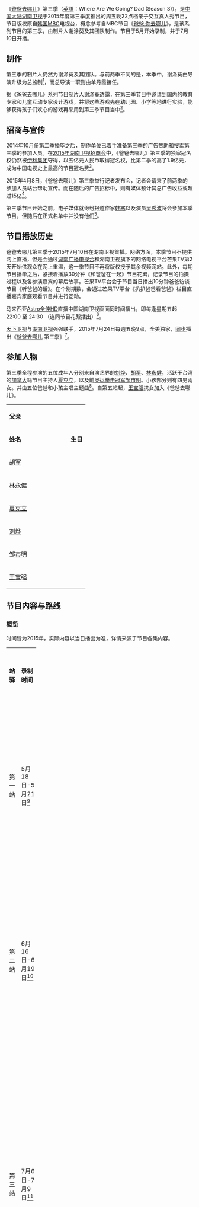 {{noteTA
|1=zh-hans:网络;zh-hant:網路;
|2=zh-hans:制片人;zh-hant:製作人;
|G1=TV
}}
{{系列节目信息框
| bgcolour             = #BEF781
| show_name            = [[爸爸去哪儿|爸爸去哪儿]] 
| original_name        = '''{{lang|en|Where Are We Going? Dad (Season 3)}}'''
| image                = [[file:Where_are_we_going,_Dad_3.png|280px]]
| caption              = 
| show_name_2          = 爸爸，我们去哪儿
| genre                = [[亲子|亲子]]互动[[真人秀|真人秀]]
| format               = 
| slogan               = '''宝贝，快乐出发'''
| based_on             = {{flagicon|KOR}} [[MBC|MBC]]电视台《[[爸爸_你去哪儿|爸爸 你去哪儿]]》
| developer            =
| writer               =
| general_director     = 单丹霞
| director             =  
| creative_director    =  
| presenter            = [[李锐_(主持人)|李锐]]
| starring             = [[爸爸去哪儿_(第三季)#参加人物|《爸爸去哪儿》第三季参加人物]] <!--請不要擅自把字轉自轉改繁簡, 否則會影響, 因而不能直接轉自頁的特定部分-->
| voices               = 
| narrated             =
| music_composer       =
| opentheme            =
| theme_song           = 《爸爸去哪儿》
| lyricist             = 吴梦知、叶圣涛  
| composer             = 叶圣涛
| singer               = [[爸爸去哪儿_(第三季)#参加人物|《爸爸去哪儿》第三季主题曲人物]]<!--請不要擅自把字轉自轉改繁簡, 否則會影響, 因而不能直接轉自頁的特定部分-->
| country              = {{CHNML}}
| language             = [[汉语普通话|汉语普通话]]、[[英语|英语]]、[[法语|法语]]、[[中国方言|各地方言]]、[[台湾国语|台湾国语]]
| season               = 第三季
| subtitle             = 简体中文
| num_episodes         = 16集
| list_episodes        =
| executive_producer   = 
| producer             =  
| program_presenter    = 吕焕斌
| supervising_producer = 李浩、周雄
| editor               =
| location             =  {{br separated entries|'''境内'''：{{CHN}}[[陕西|陕西]]、[[云南|云南]]、[[福建|福建]]、[[新疆|新疆]]、[[湖南|湖南]]、[[江西|江西]]、[[浙江|浙江]]|'''境外'''：{{AUS}}[[西澳|西澳]]}}
| cinematography       =
| camera               =
| runtime              = 90分钟
| company              = [[湖南广播电视台|湖南广播电视台]]
| distributor          = 
| channel              = {{CHN}}[[湖南卫视|湖南卫视]]
| picture_format       = [[标准画质电视|标清]][[576i|576i]]、[[高清晰度电视|高清]][[1080i|1080i]]
| audio_format         = [[立体声|立体声]]
| first_aired          = {{start date|2015|07|10}}
| last_aired           = {{end date|2015|10|30}}
| channel_1            ={{MAS}}[[Astro全佳HD|Astro全佳HD]]
| picture_format_1     = [[高清晰度电视|高清]][[1080i|1080i]]
| audio_format_1       = [[立体声|立体声]]
| runtime_1            = 120分钟
| first_aired_1        = {{start date|2015|07|10}}
| last_aired_1         = {{end date|2015|10|30}}
| channel_2            ={{USA}}[[天下卫视|天下卫视]]
| picture_format_2     = [[标准画质电视|标清]][[480i|480i]]
| audio_format_2       = [[立体声|立体声]]
| runtime_2            = 90分钟
| first_aired_2        = {{start date|2015|07|24}}
| last_aired_2         = {{end date|2015||}}
| preceded_by          = [[爸爸去哪儿_(第二季)|爸爸去哪儿2]]
| followed_by          = [[爸爸去哪儿_(第四季)|爸爸去哪儿4]]
| prev_season          = [[爸爸去哪儿_(第二季)|爸爸去哪儿<br />（第二季）]]<br />2014
| this_season          = '''爸爸去哪儿<br />（第三季）'''<br />2015
| next_season          = [[爸爸去哪儿_(第四季)|爸爸去哪儿<br />（第四季）]]<br />2016
| related              = [[爸爸_你去哪儿|爸爸 你去哪儿]]<br>[[爸爸去哪儿_(电影)|爸爸去哪儿 (电影)]]<br>[[爸爸去哪儿2_(电影)|爸爸去哪儿2 (电影)]]
| website              = [http://www.hunantv.com/v/2015/bbqne3/mg/ 官方视频网站]
| website_title        = 
| production_website   =
}}

《[[爸爸去哪儿|爸爸去哪儿]]》第三季（[[英語|英語]]：Where Are We Going? Dad (Season 3)），是[[中华人民共和国|中国]][[中国大陆|大陆]][[湖南卫视|湖南卫视]]于2015年度第三季度推出的周五晚22点档亲子交互真人秀节目，节目版权原自[[大韩民国|韩国]][[文化广播_(韩国)|MBC]]电视台，概念参考自MBC节目《[[爸爸_你去哪儿|爸爸 你去哪儿]]》，是该系列节目的第三季，由制片人谢涤葵及其团队制作。节目于5月开始录制，并于7月10日开播。

== 制作 ==
第三季的制片人仍然为谢涤葵及其团队。与前两季不同的是，本季中，谢涤葵由导演升级为总监制<ref name="韩寒吴秀波">[http://news.sina.com.cn/m/2015-04-07/102231688206.shtml "爸爸去哪儿"第三季 节目组正力邀韩寒吴秀波] {{Wayback|url=http://news.sina.com.cn/m/2015-04-07/102231688206.shtml |date=20150712232752 }}新浪  2015-04-07{{简体中文}}</ref>，而总导演一职则由单丹霞接任。

据《爸爸去哪儿》系列节目制片人谢涤葵透露，在第三季节目中邀​​请到国内的教育专家和儿童互动专家设计游戏，并将这些游戏先在幼儿园、小学等地进行实验，能够获得孩子们欢心的游戏再采用到第三季节目当中<ref>[http://eladies.sina.com.tw/getnews.php?newsid=116558 《爸爸3》广告共卖11.7亿 已接触70组明星] {{Wayback|url=http://eladies.sina.com.tw/getnews.php?newsid=116558 |date=20150821223940 }}新浪  2015-04-10{{繁体中文}}</ref>。

== 招商与宣传 ==
2014年10月份第二季播毕之后，制作单位已着手准备第三季的广告赞助和搜索第三季的参加人员。在[[2015湖南卫视节目巡礼|2015年湖南卫视招商会]]中，《爸爸去哪儿》第三季的独家冠名权仍然被[[伊利集团|伊利集团]]夺得，以五亿元人民币取得冠名权，比第二季的高了1.9亿元，成为中国电视史上最高的节目冠名费<ref>[http://news.sina.com.cn/o/2014-10-30/003431065522.shtml “爸爸3”冠名费卖出5亿 “超女”再启变音乐剧] {{Wayback|url=http://news.sina.com.cn/o/2014-10-30/003431065522.shtml |date=20150522131044 }}新浪  2014-10-30{{简体中文}}</ref>。

2015年4月8日，《爸爸去哪儿》第三季举行记者发布会，记者会请来了前两季的参加人员站台帮助宣传。而在随后的广告招标中，则有媒体预计其总广告收益或超过15亿<ref>[http://ent.163.com/15/0408/18/AMMVAG0H00031GVS.html 《爸爸3》冠名费卖出5亿 广告总额或超15亿] {{Wayback|url=http://ent.163.com/15/0408/18/AMMVAG0H00031GVS.html |date=20150522122711 }}网易  2015-04-08{{简体中文}}</ref>。

第三季节目开始之前，电子媒体就纷纷报道作家[[韩寒|韩寒]]以及演员[[吴秀波|吴秀波]]将会参加本季节目，但随后在正式名单中并没有他们<ref name="韩寒吴秀波" />。

== 节目播放历史 ==
爸爸去哪儿第三季于2015年7月10日在湖南卫视首播。网络方面，本季节目不提供网上直播，但是会通过[[湖南广播电视台|湖南广播电视台]]和湖南卫视旗下的网络电视平台芒果TV第2天开始供观众在网上重温，这一季节目不再将版权授予其余视频网站。此外，每期节目播毕之后，紧接着播放30分钟《和爸爸在一起》节目花絮，记录节目的拍摄过程以及各参演嘉宾的幕后故事。芒果TV平台会于节目当日播出10分钟爸爸访谈节目《听爸爸的话》。在个别期数，会通过芒果TV平台《扒扒爸爸看爸爸》栏目直播嘉宾家庭观看节目并进行互动。

马来西亚[[Astro全佳HD|Astro全佳HD]]直播中国湖南卫视画面同时间播出，即每逢星期五起 22:00 至 24:30 （连同节目花絮播出）<ref name="测试">{{Cite web |url=http://zhongwen.astro.com.my/Channels/QJHD/ArticleDetails.aspx?articleid=5429 |title=爸爸去哪儿第三季马来西亚Astro全佳HD首播。 |access-date=2015-07-09 |archive-date=2015-07-10 |archive-url=https://web.archive.org/web/20150710203657/http://zhongwen.astro.com.my/Channels/QJHD/ArticleDetails.aspx?articleid=5429 |dead-url=no }}</ref>。

[[天下卫视|天下卫视]]与[[湖南卫视|湖南卫视]]强强联手，2015年7月24日每週五晚9点，全美独家，[[同步|同步]]播出《[[爸爸去哪儿|爸爸去哪儿]] 第三季》<ref name="天下衛視">{{Cite web |url=http://www.skylinktv.us/#!天下衛視7月24日同步播出 |title=天下衛視7月24日同步播出《爸爸去哪兒》 |accessdate=2015-07-28 |archive-date=2015-08-03 |archive-url=https://web.archive.org/web/20150803054118/http://www.skylinktv.us/#!天下衛視7月24日同步播出 |dead-url=no }}</ref>。

== 参加人物 ==
第三季全程参演的五位成年人分别来自演艺界的[[刘烨_(演员)|刘烨]]、[[胡军|胡军]]、[[林永健|林永健]]，活跃于台湾的[[加拿大|加拿大]]籍节目主持人[[夏克立|夏克立]]，以及前[[奥运|奥运]][[拳击|拳击]][[冠军|冠军]][[邹市明|邹市明]]。小孩部分则有四男兩女。并由五位爸爸和小孩主唱主题曲<ref name="首站录制">[http://ent.qq.com/a/20150516/003869.htm 《爸爸3》首站选定榆林 18日起当地交通管制] {{Wayback|url=http://ent.qq.com/a/20150516/003869.htm |date=20150522131037 }}腾讯娱乐 2015-05-16 {{简体中文}}</ref>。自第五站起，[[王宝强|王宝强]]携女加入《爸爸去哪儿》。
{| class="wikitable" width="80%" style="text-align:center"
|-style="background:#BEF781" 
| colspan=2 | '''父亲''' || colspan=3 | '''孩子''' 
|-style="background:#BEF781" 
| width="150" | '''姓名''' || '''生日''' || width="150" | '''姓名''' ||'''性别'''|| '''生日'''
|-
| [[胡军|胡军]] || {{Birth date and age|1968|3|18}} 
| [[胡皓康|胡皓康]] || 男 || {{Birth date and age|2008|11|11}} <br><small>（参加节目时6岁）</small> 
|-
| [[林永健|林永健]] || {{Birth date and age|1970|2|14}} 
| [[林大竣|林大竣]] || 男 || {{Birth date and age|2010|8|25}} <br><small>（参加节目时4 - 5岁）</small> 
|-
| [[夏克立|夏克立]] || {{Birth date and age|1972|2|6}} 
| [[夏天_(童星)|夏天/Poppy]]|| 女 ||  {{Birth date and age|2009|12|2}} <br><small>（参加节目时5岁）</small> 
|-
| [[刘烨_(演员)|刘烨]] || {{Birth date and age|1978|3|23}} 
| [[刘诺一|刘诺一]]|| 男 || {{Birth date and age|2010|10|10}} <br><small>（参加节目时4岁）</small> 
|-
| [[邹市明|邹市明]] || {{Birth date and age|1981|5|18}} 
| [[邹明轩|邹明轩]] || 男 || {{Birth date and age|2011|6|27}} <br><small>（参加节目时3 - 4岁）</small> 
|-
| [[王宝强|王宝强]]{{NoteTag|1=因脚伤原因只参加后半程（第五至第八站）的节目。}} || {{Birth date and age|1984|5|29}} 
| [[王子珊|王子珊]] || 女 || {{Birth date and age|2011|10|28}} <br><small>（参加节目时3岁）</small> 
|}
{{NoteFoot}}

== 节目内容与路线 ==
=== 概览 ===
时间皆为2015年，实际内容以当日播出为准，详情来源于节目各集内容。
{| class=wikitable width="100%" style="text-align:center"
|-style="background:#BEF781"
|width="10%" rowspan=2|'''站驿'''
|width="10%" rowspan=2|'''录制时间'''
|width="5%" rowspan=2|'''集数'''
|width="12%" rowspan=2|'''播出日期'''
|width="25%" colspan=2|'''地点'''
|width="25%" rowspan=2|'''内容 '''
|width="30%" rowspan=2|'''备注'''
|-style="background:#BEF781"
|'''位置'''
|'''地理形态'''
|-
|-
|rowspan=2|第一站 
|rowspan=2|5月18日-5月21日<ref name="首站录制" />
|1
|7月10日
|rowspan=2|{{flagicon|PRC}} [[陕西|陕西]][[榆林|榆林]]<br>'''[[子洲县|子洲县]]'''<br>'''[[瓜园则湾乡|瓜园则湾乡]]'''<br>'''王阳溛村'''
|rowspan=2|[[陕北|陕北]][[黄土高原|黄土高原]]
|密室测验／陕北人欢迎仪式<br>抽选入住地点／运动会<br>分队找寻食材／晚餐评选
|通过《扒扒爸爸看爸爸》直播邹市明家庭观看节目。
|-
|2
|7月17日 
|劈叉赢取早餐／编排抗日戏／卖馃馅换婚纱<br>以物换物备嫁妆／举办世纪婚礼
|
|-
| rowspan="2" |第二站
| rowspan="2" |6月16日-6月19日<ref>{{Cite web|url = http://app.ipiao.com/news-146974.html|title = 爸爸3云南录制萌娃大闹机场图|accessdate = 2015-07-28|language = zh-cn|archive-date = 2015-08-06|archive-url = https://web.archive.org/web/20150806004734/http://app.ipiao.com/news-146974.html|dead-url = yes}}</ref>
|3
|7月24日
| rowspan="2" |{{flagicon|PRC}} [[云南省|云南]][[西双版纳傣族自治州|西双版纳]]<br>'''[[勐海县|勐海县]]'''<br>'''[[打洛镇|打洛镇]]'''<br>'''勐景来傣寨'''
| rowspan="2" |[[中国西南地区|西南地区]][[热带雨林|热带雨林]]
|傣族人欢迎仪式／梳傣族发型比赛<br>贝叶书院禅修／蒙眼吃特色美食比赛<br>传水比赛／做晚饭／放高升
|
|-
|4
|7月31日
|挑战瑜伽吃早餐／追踪野象／食物拍卖<br>帐篷及树屋露营／为小象庆生／照顾小象 
|通过《扒扒爸爸看爸爸》直播胡军家庭观看节目。
|-
| rowspan="2" |第三站
| rowspan="2" |7月6日-7月9日<ref>{{Cite web|url = http://www.taihainet.com/news/fujian/yghx/2015-07-10/1467780.html|title = 《爸爸去哪儿3》首进福建 漳州南靖掀土楼旅游热|accessdate = 2015-07-10|language = zh-cn|archive-date = 2015-09-24|archive-url = https://web.archive.org/web/20150924112905/http://www.taihainet.com/news/fujian/yghx/2015-07-10/1467780.html|dead-url = no}}</ref>
|5
|8月7日
| rowspan="2" |{{flagicon|PRC}} [[福建省|福建]][[漳州市|漳州]]<br>'''[[南靖县|南靖县]]'''<br>'''[[書洋镇|書洋镇]]'''<br>'''河坑村'''
| rowspan="2" |[[華南地区|華南地区]][[丘陵|丘陵]]
|本集爸爸們和孩子們分開執行任務。<br>孩子：<br>迎接石榴阿姨／吃西瓜大賽／整理房間<br>賣東西賺錢付房租／石榴阿姨和孩子閒聊<br>爸爸：<br>幼兒園體驗／砍竹子做玩具給孩子<br>單身漢派對／拿做好的玩具回歸孩子身邊
| rowspan="2" |[[苑瓊丹|苑瓊丹]]以石榴阿姨的身份作为嘉宾出现。本站劉燁因工作之故無法出席，故由諾一妹妹霓娜陪同參加。
|-
|6
|8月14日
| 腳曬衣服赢早餐<br>冰淇淋守護考验<br>泥潭大作戰
|-
| rowspan="2" |第四站
| rowspan="2" |7月20日-7月24日<ref>{{Cite web|url = http://bddsb.bandao.cn/data/20150724/html/34/content_1.html|title = 多个节目组向记者揭秘，节目选址有讲究|accessdate = 2015-07-24|publisher = 半岛网|language = zh-cn|deadurl = yes|archiveurl = https://web.archive.org/web/20151008025612/http://bddsb.bandao.cn/data/20150724/html/34/content_1.html|archivedate = 2015-10-08}}</ref>
|7
|8月21日
|{{flagicon|PRC}} [[新疆维吾尔自治区|新疆]][[吐鲁番市|吐鲁番]]<br>'''[[高昌区|高昌区]]'''<br>'''[[葡萄沟街道|葡萄沟街道]]'''<br>'''青蛙巷'''
|[[吐鲁番盆地|吐鲁番盆地]]
|分组集齐拼图／吃西瓜吐籽选房子<br>用葡萄打扮自己／摘葡萄／参加葡萄节
| rowspan="2" |邹明轩弟弟邹明皓首次来到现场。
|-
|8
|8月28日
|{{flagicon|PRC}} [[新疆维吾尔自治区|新疆]][[乌鲁木齐市|乌鲁木齐]]<br>'''[[乌鲁木齐县|乌鲁木齐县]]'''<br>'''[[甘沟乡_(乌鲁木齐县)|甘沟乡]]'''<br>'''乌拉斯台牧场'''
|[[中国西北地区|西北地区]]乌拉斯台[[草原|草原]]
|密室考验／草原运动会<br>刘烨照顾六个孩子／挤牛奶
|-
| rowspan="2" |第五站
| rowspan="2" |8月11日-8月13日<ref>{{Cite web|url = http://www.guancha.cn/Celebrity/2015_08_12_330356.shtml|title = 网曝《爸爸去哪儿3》湖南录制限行封村 不听劝阻当场处置|accessdate = 2015-09-12|language = zh-cn|archive-date = 2015-10-01|archive-url = https://web.archive.org/web/20151001234234/http://www.guancha.cn/Celebrity/2015_08_12_330356.shtml|dead-url = no}}</ref>
|9
|9月11日
| rowspan="2" |{{flagicon|PRC}} [[湖南省|湖南]][[邵阳市|邵阳]]<br>'''[[绥宁县|绥宁县]]'''<br>'''[[关峡苗族乡|关峡苗族乡]]'''<br>'''大园古苗寨'''
| rowspan="2" |[[中南地区|中南地区]][[湘西|湘西]]
|甩即时贴比赛／找老乡蹭饭<br>苗乡运动会／找食材<br>自制晚餐
| rowspan="2" |王宝强父女首次参加录制，胡军父子因参与机车节缺席首日录制。选房环节刘烨直接入住《[[那山、那人、那狗|那山、那人、那狗]]》取景房，由于夏克立腰伤，选房游戏甩即时贴由刘烨代替夏克立参加,而节目中的游戏由工作人员及监制谢涤葵代替夏克立参加。第十期胡军与儿子胡皓康正式回归，而最后夏克立因腰伤严重，需要出村治疗离开拍摄现场。
|-
|10
|9月18日
|分组体验传统职业／胡军一人为所有人做晚餐<br>共进晚餐／吃辣椒版心有灵犀<br>王宝强照顾六个孩子／爸爸角色扮演
|-
| rowspan="2" |第六站
| rowspan="2" |8月22日-8月24日<ref>{{Cite web|url = http://jxja.jxnews.com.cn/system/2015/08/22/014184408.shtml|title = 《爸爸去哪儿3》陂下古村拍摄 诺一妈妈来探班|accessdate = 2015-10-10|language = zh-cn|archive-date = 2016-10-25|archive-url = https://web.archive.org/web/20161025173646/http://jxja.jxnews.com.cn/system/2015/08/22/014184408.shtml|dead-url = no}}</ref>
|11
|9月25日
| rowspan="2" |{{flagicon|PRC}} [[江西省|江西]][[吉安市|吉安]]<br>'''[[青原区|青原区]]'''<br>'''[[富田镇|富田镇]]'''<br>'''陂下村'''
| rowspan="2" |[[华东地区|华东地区]][[吉泰盆地|吉泰盆地]]
|军训／抢滩登陆<br>野炊／站岗测试<br>妈妈团驾到
| rowspan="2" |妈妈们首次参加录制，胡皓康妈妈卢芳因工作之故无法出席，刘诺一因感冒缺席首日录制，由霓娜陪同刘烨参加。由于夏克立腰伤，本站由[[黄嘉千|黄嘉千]]代替夏克立参加。第十二期诺一随妈妈安娜回归。
|-
|12
|10月2日
|摸手认老婆／公主抱选房子<br>守护鸵鸟蛋／分队买食材／自制午餐<br>家庭亲子运动会／共进晚餐<br>变老测试
|-
| rowspan="2" |第七站
| rowspan="2" |9月6日-9月8日<ref>{{Cite web|url = http://ent.163.com/15/0910/08/B34VKOP700032DGD.html|title = 《爸爸去哪儿3》横店拍宫廷大戏 王祖蓝反串大闹后宫|accessdate = 2015-09-10|language = zh|archive-url = https://web.archive.org/web/20180612141242/http://ent.163.com/15/0910/08/B34VKOP700032DGD.html|archive-date = 2018-06-12|dead-url = yes}}</ref>
|13
|10月9日
| rowspan="2" |{{flagicon|PRC}} [[浙江省|浙江]][[金华市|金华]]<br>'''[[东阳市|东阳市]]'''<br>'''[[横店镇|横店镇]]'''<br>'''横店影视城'''
| rowspan="2" |[[华东地区|华东地区]][[长江三角洲|长江三角洲]]
|{{Collapsible list
|titlestyle=background:transparent;font-weight:normal;
|title=分组穿越体验
|1={{Plainlist|
* {{.w}}刘烨父子：将军&阿哥
* {{.w}}胡军父子：带刀侍卫&大臣
* {{.w}}林永健父子：乞丐
* {{.w}}邹市明父子：皇帝&王子
* {{.w}}夏克立父女：囚犯&囚犯之女
* {{.w}}王宝强父女：皇后&公主
}}
}}宫廷运动会<br>{{Collapsible list
|titlestyle=background:transparent;font-weight:normal;
|title=角色互换
|1={{Plainlist|
* {{.w}}刘烨父子：带刀侍卫&大臣
* {{.w}}胡军父子：将军&阿哥
* {{.w}}林永健父子：皇后&王子
* {{.w}}邹市明父子：乞丐
* {{.w}}夏克立父女：皇帝&公主
* {{.w}}王宝强父女：囚犯&囚犯之女
}}
}}宫廷晚宴
| rowspan="2" |[[王祖蓝|王祖蓝]]、[[宁静|宁静]]、[[吴建豪|吴建豪]]、[[花儿乐队|大张伟]]、[[樊少皇|樊少皇]]作为嘉宾出演，夏克立腰伤痊愈正式回归。
|-
|14
|10月16日
|憋住不笑赢早餐<br>{{Collapsible list
|titlestyle=background:transparent;font-weight:normal;
|title=交换爸爸完成指定任务
|1={{Plainlist|
* {{.w}}刘烨：带大竣下泥潭挖藕
* {{.w}}胡军：带诺一到剧组当群演
* {{.w}}林永健：帮助娜娜与陌生人说十句话
* {{.w}}邹市明：教夏天练拳击
* {{.w}}夏克立：带康康到人多的地方唱歌
* {{.w}}王宝强：帮助轩轩成功减肥0.5公斤
}}
}}拳击比赛<br>共进晚餐<br>蒙眼摸临时老爸<br>与新爸爸回房休息（待孩子睡着后回到自己的孩子身边）<br>宫廷蹴鞠比赛
|-
| rowspan="2" |第八站
| rowspan="2" |9月22日-9月24日<ref>{{Cite web|url = http://gb.cri.cn/27224/2015/09/23/1042s5112753.htm|title = 《爸爸3》澳洲开录刘烨人气高 粉丝接机场面壮观|accessdate = 2015-10-27|language = zh-cn|archive-date = 2015-09-26|archive-url = https://web.archive.org/web/20150926192811/http://gb.cri.cn/27224/2015/09/23/1042s5112753.htm|dead-url = no}}</ref>
|15
|10月23日
| rowspan="2" |{{flagicon|AUS}} [[西澳大利亚州|西澳大利亚州]]<br>'''[[珀斯|珀斯]]'''
| rowspan="2" |南半球、[[澳大利亚大陆|澳大利亚大陆]]<br>地热、地矿集中地
| rowspan="2" |
| rowspan="2" |烤贝壳比赛决定去留，邹市明父子留在海岛，其他几对父子前往玛格丽特河镇。
|-
|16
|10月30日
|}

== 收视率 ==
=== 湖南卫视首播收视率 ===
{{收视率表格
| 收视地区 = {{CHNML}}
| 表格宽度 = 80%
| 标题背景颜色 = #BEF781
| 标题字体颜色 = black
| 字号 = 100%
| 频道 = 湖南卫视
| 首播 = yes
| 多数据来源 = yes
| 数据来源 = CSM50
| 数据来源1 = CSM全国网
| 表格列数 = 9
| 表格形式 = 2
| 备注 = 
| 备注宽度 = 40%
}}
|-
|1
|{{FULLDATE|time=2015-07-10}}
|2.856
|14.16
|1
|2.28
|13.82
|1
|<small>CSM30省会城市收视率3.08，份额10+。</small>
|-
|2
|{{FULLDATE|time=2015-07-17}}
|2.418
|10.68
|3
|1.82
|9.88
|2
|<small>最高收视落在[[长沙市|长沙市]]5.487，前80分钟与《[[中国好声音_(第四季)|中国好声音4]]》、《真声音》重叠，收视位居第二，23点20分之后收视位居第一，总收视位居晚间节目第三。</small>
|-
|3
|{{FULLDATE|time=2015-07-24}}
|2.461
|11.41
|3
|1.94
|10.96
|2
|<small></small>
|-
|4
|{{FULLDATE|time=2015-07-31}}
|2.331
|11.40
|3
|1.81
|11.32
|2
|<small></small>
|-
|5
|{{FULLDATE|time=2015-08-07}}
|2.496
|11.12
|3
|1.97
|11.21
|2
|<small>CSM50不含广告收视率2.59，份额11.08。</small>
|-
|6
|{{FULLDATE|time=2015-08-14}}
|2.625
|11.74
|2
|1.98
|11.51
|1
|<small></small>
|-
|7
|{{FULLDATE|time=2015-08-21}}
|2.454
|10.92
|3
|1.9
|10.86
|2
|<small>CSM50不含广告收视率2.58，份额10.86。</small>
|-
|8
|{{FULLDATE|time=2015-08-28}}
|2.422
|10.86
|3
|1.73
|10.59
|1
|<small>CSM50不含广告收视率2.57，份额10.91。</small>
|-bgcolor="#D3D3D3"
|
|{{FULLDATE|time=2015-09-04}}
|colspan=6|
|<small>因纪念[[中国人民抗日战争|中国人民抗日战争]]暨[[世界反法西斯战争|世界反法西斯战争]]胜利70周年，暂停播出。</small>
|-
|9
|{{FULLDATE|time=2015-09-11}}
|2.179
|10.36
|2
|1.43
|9.38
|1
|<small>最高收视落在[[南宁市|南宁市]]5.91。</small>
|-
|10
|{{FULLDATE|time=2015-09-18}}
|2.132
|10.34
|3
|1.43
|9.72
|2
|<small></small>
|-
|11
|{{FULLDATE|time=2015-09-25}}
|2.077
|9.31
|3
|1.27
|7.64
|2
|<small>最高收视落在[[南宁市|南宁市]]6.10。</small>
|-
|12
|{{FULLDATE|time=2015-10-02}}
|2.217
|11.00
|1
|1.66
|10.69
|1
|<small></small>
|-
|13
|{{FULLDATE|time=2015-10-09}}
|1.643
|9.13
|1
|0.97
|7.55
|1
|<small>CSM50数据中缺[[湛江市|湛江]]数据，故实为CSM49。</small>
|-
|14
|{{FULLDATE|time=2015-10-16}}
|2.136
|10.53
|1
|1.41
|9.43
|1
|<small></small>
|-
|15
|{{FULLDATE|time=2015-10-23}}
|2.175
|11.02
|1
|1.32
|9.19
|1
|<small></small>
{{收视率表格/End
| 同时段节目 = 
#* [[浙江卫视|浙江卫视]]《[[中国好声音_(第四季)|中国好声音4]]》、《真声音》
#* [[江苏卫视|江苏卫视]]《[[真心英雄_(电视节目)|真心英雄]]》
| 索福瑞 = yes
| 央视收视 = no
| 其他备注 = 
# 资料来源：[http://weibo.com/u/2635260410 卫视小露电]、[http://weibo.com/tom169 潇湘卧龙]、湖南卫视微信。
# 排名为周五晚间所有综艺节目的排名，并不一定为同一时段。
}}

== 宣傳活動 ==
{| class="wikitable"
|-
! 播出時間 !! 活動 !! 出席演員 
|-
|2015年10月29日||《[[我们都爱笑|我们都爱笑]]》|| 夏克立、黄嘉千、夏天
|-
|}

== 制作团队 ==
<div style="width: 100%; height:28em; overflow:auto; border: 2px solid lightgray; font-size:10pt">
{{col-begin}}
{{col-3}}
* 总导演：单丹霞
* 编剧组：潘希晨、罗祎、黄丹、胡弘毅、慕莹、李卓洁、石冬
* 导演组：王伟红、彭锴、王士愿、刘科、唐焱、史青起、喻玮莎、刘仕卫、阎予成、薛乂水、冒锦峰、马琬婷、胡向成、董千里、潘门罗、史格瑶、赵思佳、李梓榛、王美青、蒋漱兮、孙艳兰、张丹阳、刘江、薄汉斌
* 摄像：龙建平、陈祖霞、陈尧、彭湃、谢小云、牟文俊、成超博、周屹杰、鲁衍甫、李龙飞、张翔、何森、楚磊、屈义力、王硕、肖博、李东赢、余潇翔、周靖、张言波、申镇川、崔国军、伍璐、娄毅、曾俊、徐兆新、银存、章望保、胡文、游哲宇
* 视频：何良、陈再芳、虞湘萍、范绫芸
* 灯光：杨禹、丁穗军、庞新
* 音响：刘珊、赵川、钟继华、周龙云泽、龚玫汐、李仙凤、王思畅、王毅哲、沈杰雯、温家兴、易纲、冼亚友
* 责编：姜佳、汤浩
* 后期制作：刘旷、钟斌、晏超、余雅琪、刘莹、胡雪松、刘白露、袁杉、潘云歌、喻新元、张庆生、赵浠羽、姚倩媛、胡晖晖、洪金宝、赵超、杨娟、刘晓夏、曾维维、李雅琳
{{col-3}}
* 特种设备：曾杜、邓丙之、毛文洋、陈凛、吴俊杰、曹向、何超、周俊、李赤宇、罗鹏、殷俊、李阳
* 通讯网络：谢宝锋、鲁一丁、朱粤
* 电力保障：贺德华、蔡运强、史炼
* 化妆：王晓
* 服装：黄德萍
* 道具：周桔
* 剧照合作：鹿童、王义博
* 艺人联络：江虹、卓麓山、胡跃青
* 艺员统筹：龙梅
* 制片主任：周伟
* 制片：熊宏磊、龙力、刘帆、何江涛、刘晶晶、汤杰、夏应田、周伟、杨宇、杨慧、王美凤、应超、吴彭鹏、纪超强、聂穗
* 生产协调：汪应球、韩静
* 技术协调：韩坚定、肖卫华、曾晖、龚如林、吴星进、胡晓峰
* 播出统筹：张衡、黄卓夫
* 播控：李跃龙、方林、杨奇勇、臧千军
{{col-3}}
* 整体包装：湖南卫视总编室形象部
* 项目推广：湖南卫视总编室推广部
* 节目监制：谢涤葵
* 节目统筹：王旭波、奉缨旗、周海
* 营销统筹：宋点
* 频道统筹：张若波
* 技术监制：周立宏
* 总制片人：洪涛
* 技术总监：黄伟
* 监制：李浩、周雄
* 总监制：张华立
* 出品人：吕焕斌

{{col-end}}</div>
<small>注：以上制作团队名单由节目片尾字幕录入。</small>

== 参考文献 ==
{{reflist|2}}

== 外部链接 ==
* {{Sinaweibo|babaqunaer|爸爸去哪儿}}{{zh-cn}}
* [http://www.hunantv.com/v/2015/bbqne3/mg/ 《爸爸去哪儿3》芒果TV官方频道]{{Wayback|url=http://www.hunantv.com/v/2015/bbqne3/mg/ |date=20150712014522 }}{{zh-cn}}
* [http://programme.tvb.com/variety/wherearewegoingdadiiichina0001 《爸爸去哪兒III》TVB官方網頁]{{Wayback|url=http://programme.tvb.com/variety/wherearewegoingdadiiichina0001 |date=20170215200147 }}

== 综艺节目的变迁 ==
{{電視節目的變遷	
|電視台= {{CHNML}} [[湖南卫视|湖南卫视]]
|播放檔次= 每周五 22:00－24:00
|節目名稱= 爸爸去哪儿3<br>（2015年7月10日－2015年10月30日{{ref|b|[b]}}）
|上一節目= [[真正男子汉|真正男子汉]]<br>（2015年5月1日－2015年7月3日{{ref|a|[a]}}）
|下一節目= [[全员加速中|全员加速中]]<br>（2015年11月6日－2016年1月1日）
|2播放檔次= [[爸爸去哪儿|爸爸去哪儿]]系列节目变迁
|2節目名稱= 爸爸去哪儿3<br>（2015年7月10日－2015年10月30日）
|2上一節目= [[爸爸去哪儿_(第二季)|爸爸去哪儿2]]<br>（2014年6月20日－2014年10月3日)
|2下一節目= [[爸爸去哪儿_(第四季)|爸爸去哪儿4]]<br>（2016年10月14日－2017年1月6日）
}}
{{電視節目的變遷
|電視台= {{MYS}} [[Astro全佳HD|Astro全佳HD]]
|播放檔次= 每周五 22:00－24:00 （与湖南卫视同步播出）
|節目名稱= 爸爸去哪儿 (第三季) <br>（2015年7月10日－2015年10月30日{{ref|c|[c]}}）
|上一節目= 待查
|下一節目= [[全员加速中|全员加速中]]<br>（2015年11月6日－2016年1月1日）
}}
{{電視節目的變遷
|電視台= {{USA}} [[天下衛視|天下衛視]]国语台、国语无线台
|播放檔次= 每周五 21:00－23:00 （PST）
|節目名稱= 爸爸去哪儿3<br>（2015年7月24日－2015年）
|上一節目= 待查<br>
|下一節目= 未定<br>
|2電視台= {{USA}} [[天下衛視|天下衛視]]粤语台
|2播放檔次= 每周五 22:00－24:00 （PST）
|2節目名稱= 爸爸去哪儿3<br>（2015年7月24日－2015年）
|2上一節目= 待查<br>
|2下一節目= 未定<br>
}}
{{電視節目的變遷
|電視台= {{HKG}} [[TVB_Window|TVB Window]]／[[綜藝台|綜藝台]]
|播放檔次= 每周六 12:00－14:00、17:00－19:00及22:00－00:00<br>10月10日 12:00－14:00及17:00－19:00<br>11月21日 18:00－19:55及22:00－23:55<br>2016年1月2日起 08:00－09:55、12:00－13:55、16:00－18:00及20:00－21:55
|節目名稱= 爸爸去哪兒 III<br />（2015年10月10日 - 2016年1月23日）
|上一節目= [[一路上有你_(電視節目)|一路上有你]]<small>（12:00-13:30）</small><br />（2015年7月18日 - 2015年10月3日）<hr>瓹窿瓹罅遊東京<small>（13:30-14:00）</small><br />（2015年7月18日 - 2015年10月3日）
|下一節目= [[中國好歌曲_(第二季)|中國好歌曲 II]]<small>（08:00-09:30）</small><br />（2016年1月30日 - 2016年4月9日）<hr>創意功臣<small>（09:30-09:55）</small><br />（2016年1月30日 - 2015年3月12日）
|2電視台={{HKG}} [[無綫電視|無綫電視]] [[J5|J5]]
|2播放檔次=星期六 16:55/17:00－19:00<br>4月15日 16:30－18:30
|2節目名稱=爸爸去哪兒 III<br/>（2017年2月18日 - 2017年5月6日{{ref|d|[d]}}）
|2上一節目=[[一路上有你_(電視節目)|一路上有你]]（第二季）<br/>（2016年11月19日 - 2017年2月11日）
|2下一節目=[[世界文化遺產_(電視節目)|世界文化遺產]]（第九輯）<small>（17:00-17:30）</small><br>（2017年5月13日－2017年8月12日）<hr>[[無綫電視普通話新聞|普通話新聞報道]]及[[無綫電視天氣報告|普通話天氣報告]]<small>（17:30-18:00）</small><br>（2017年5月8日－2018年8月17日）<hr>[[這個鄉鎮好獨特!|這個鄉鎮好獨特!]]<small>（18:00-19:00）</small><br>（2017年5月13日－2017年7月15日）
}}
{{電視節目的變遷
|電視台= {{TWN}} [[中天綜合台|中天綜合台]]
|播放檔次= 每週六 20:00 - 22:00
|節目名稱= 爸爸去哪兒（第三季）<br />（2016年1月2日－2016年4月9日）
|上一節目= [[中國好聲音_(第四季)|中國好聲音4]]<br>（2015年9月12日－2015年12月26日）
|下一節目= [[隱藏的歌手|隱藏的歌手]]<br />（2016年4月16日－2016年6月25日）
}}
{{電視節目的變遷
|電視台= {{TWN}} [[中視數位台|中視數位台]]
|播放檔次= 每週日 20:00 - 22:00
|節目名稱= 爸爸去哪兒（第三季）<br />（2016年1月3日－2016年4月10日）
|上一節目= [[中國好聲音_(第四季)|中國好聲音4]]<br>（2015年9月20日－2015年12月27日）
|下一節目= 萬SHOW新玩藝－釧兒音樂劇<br />（2016年4月17日）<hr />[[原來1家人|原來1家人]]精華版<br />（2016年4月24日）<hr />[[隱藏的歌手|隱藏的歌手]]<br />（2016年5月1日－2016年7月10日）
}}
<small>{{Plainlist|
*{{note|a}} a. 7月11日起，播出时间变更为每周六22：00。
*{{note|b}} b. 根据国家新闻出版广电总局规定，9月1日-5日为纪念中国人民抗日战争暨世界反法西斯战争胜利70周年宣传周。在此期间，八大一二线卫视以及央视将停播一切综艺娱乐节目，故9月4日《爸爸去哪儿》暂停播出一期。
*{{note|c}} c. 9月4日因中国庆祝反法西斯胜利70周年停止播出综艺节目，该周改为重播第一集。
*{{note|d}} d. 《爸爸去哪兒 III》原定6月3日完結，但5月8日起J5改為播放財經資訊關係，所以決定直接抽起第四站及第六站不播，並提早於5月6日完結，而中國綜藝節目時段停止播出。}}
</small>

{{爸爸去哪儿}}
{{湖南卫视综艺节目|nocat}}

{{DEFAULTSORT:Ba爸}}
[[Category:爸爸去哪儿|Category:爸爸去哪儿]]
[[Category:無綫電視外購節目|Category:無綫電視外購節目]]
[[Category:中天電視外購節目|Category:中天電視外購節目]]
[[Category:中視外購電視節目|Category:中視外購電視節目]]